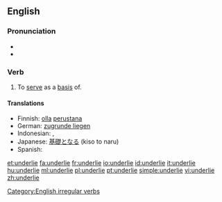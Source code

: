==English==
===Pronunciation===
*{{IPA|/ˌʌn.də(r)'laɪ/}}
*{{rhymes|aɪ}}

===Verb===
{{en-verb|underlies|underlying|underlay|underlain}}

# To [[serve]] as a [[basis]] of.

====Translations====
* Finnish: [[olla]] [[perustana]]
* German: [[zugrunde liegen]]
* Indonesian: {{t-|id|dasar|alt=mendasari|xs=Indonesian}}, {{t-|id|landas|alt=melandasi|xs=Indonesian}}
* Japanese: [[基礎]]となる (kiso to naru)
* Spanish: {{t-|es|fundamentar}}
[[Category:English irregular verbs]]

[[et:underlie]]
[[fa:underlie]]
[[fr:underlie]]
[[io:underlie]]
[[id:underlie]]
[[it:underlie]]
[[hu:underlie]]
[[ml:underlie]]
[[pl:underlie]]
[[pt:underlie]]
[[simple:underlie]]
[[vi:underlie]]
[[zh:underlie]]